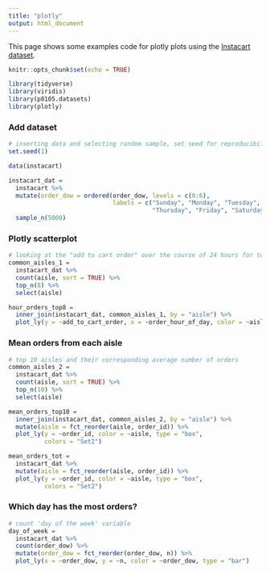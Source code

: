 ```yaml
---
title: "plotly"
output: html_document
---
```


This page shows some examples code for plotly plots using the [Instacart dataset](http://p8105.com/dataset_instacart.html).  

```r
knitr::opts_chunk$set(echo = TRUE)

library(tidyverse)
library(viridis)
library(p8105.datasets)
library(plotly)
```

### Add dataset

```r
# inserting data and selecting random sample, set seed for reproducibility 
set.seed(1)

data(instacart)

instacart_dat = 
  instacart %>%  
  mutate(order_dow = ordered(order_dow, levels = c(0:6), 
                             labels = c("Sunday", "Monday", "Tuesday", "Wednesday", 
                                        "Thursday", "Friday", "Saturday"))) %>% 
  sample_n(5000)
```

### Plotly scatterplot

```r
# looking at the "add to cart order" over the course of 24 hours for top 8 aisles
common_aisles_1 = 
  instacart_dat %>% 
  count(aisle, sort = TRUE) %>% 
  top_n(8) %>% 
  select(aisle)

hour_orders_top8 = 
  inner_join(instacart_dat, common_aisles_1, by = "aisle") %>% 
  plot_ly(y = ~add_to_cart_order, x = ~order_hour_of_day, color = ~aisle, type = "scatter",  mode = "markers", text = ~product_name)
```

### Mean orders from each aisle

```r
# top 10 aisles and their corresponding average number of orders
common_aisles_2 = 
  instacart_dat %>% 
  count(aisle, sort = TRUE) %>% 
  top_n(10) %>% 
  select(aisle)

mean_orders_top10 = 
  inner_join(instacart_dat, common_aisles_2, by = "aisle") %>% 
  mutate(aisle = fct_reorder(aisle, order_id)) %>% 
  plot_ly(y = ~order_id, color = ~aisle, type = "box",
          colors = "Set2")

mean_orders_tot = 
  instacart_dat %>% 
  mutate(aisle = fct_reorder(aisle, order_id)) %>% 
  plot_ly(y = ~order_id, color = ~aisle, type = "box",
          colors = "Set2")
```

### Which day has the most orders? 

```r
# count 'day of the week' variable
day_of_week = 
  instacart_dat %>% 
  count(order_dow) %>% 
  mutate(order_dow = fct_reorder(order_dow, n)) %>% 
  plot_ly(x = ~order_dow, y = ~n, color = ~order_dow, type = "bar")
```

